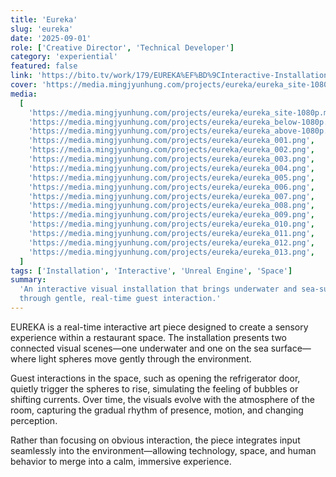 ```yaml
---
title: 'Eureka'
slug: 'eureka'
date: '2025-09-01'
role: ['Creative Director', 'Technical Developer']
category: 'experiential'
featured: false
link: 'https://bito.tv/work/179/EUREKA%EF%BD%9CInteractive-Installation'
cover: 'https://media.mingjyunhung.com/projects/eureka/eureka_site-1080p.mp4'
media:
  [
    'https://media.mingjyunhung.com/projects/eureka/eureka_site-1080p.mp4',
    'https://media.mingjyunhung.com/projects/eureka/eureka_below-1080p.mp4',
    'https://media.mingjyunhung.com/projects/eureka/eureka_above-1080p.mp4',
    'https://media.mingjyunhung.com/projects/eureka/eureka_001.png',
    'https://media.mingjyunhung.com/projects/eureka/eureka_002.png',
    'https://media.mingjyunhung.com/projects/eureka/eureka_003.png',
    'https://media.mingjyunhung.com/projects/eureka/eureka_004.png',
    'https://media.mingjyunhung.com/projects/eureka/eureka_005.png',
    'https://media.mingjyunhung.com/projects/eureka/eureka_006.png',
    'https://media.mingjyunhung.com/projects/eureka/eureka_007.png',
    'https://media.mingjyunhung.com/projects/eureka/eureka_008.png',
    'https://media.mingjyunhung.com/projects/eureka/eureka_009.png',
    'https://media.mingjyunhung.com/projects/eureka/eureka_010.png',
    'https://media.mingjyunhung.com/projects/eureka/eureka_011.png',
    'https://media.mingjyunhung.com/projects/eureka/eureka_012.png',
    'https://media.mingjyunhung.com/projects/eureka/eureka_013.png',
  ]
tags: ['Installation', 'Interactive', 'Unreal Engine', 'Space']
summary:
  'An interactive visual installation that brings underwater and sea-surface light spheres to life
  through gentle, real-time guest interaction.'
---
```


EUREKA is a real-time interactive art piece designed to create a sensory experience within a
restaurant space. The installation presents two connected visual scenes—one underwater and one on
the sea surface—where light spheres move gently through the environment.

Guest interactions in the space, such as opening the refrigerator door, quietly trigger the spheres
to rise, simulating the feeling of bubbles or shifting currents. Over time, the visuals evolve with
the atmosphere of the room, capturing the gradual rhythm of presence, motion, and changing
perception.

Rather than focusing on obvious interaction, the piece integrates input seamlessly into the
environment—allowing technology, space, and human behavior to merge into a calm, immersive
experience.
